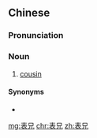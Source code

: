 ==Chinese==
{{zh-forms}}

===Pronunciation===
{{zh-pron
|m=biǎoxiōng
|c=biu2 hing1
|mn=piáu-hiaⁿ
|cat=n
}}

===Noun===
{{zh-noun}}

# [[cousin]] {{gloss|mother’s sibling’s or father’s sister’s son older than oneself}}

====Synonyms====
* {{zh-l|表哥}}

{{zh-cat|Family}}

[[mg:表兄]]
[[chr:表兄]]
[[zh:表兄]]